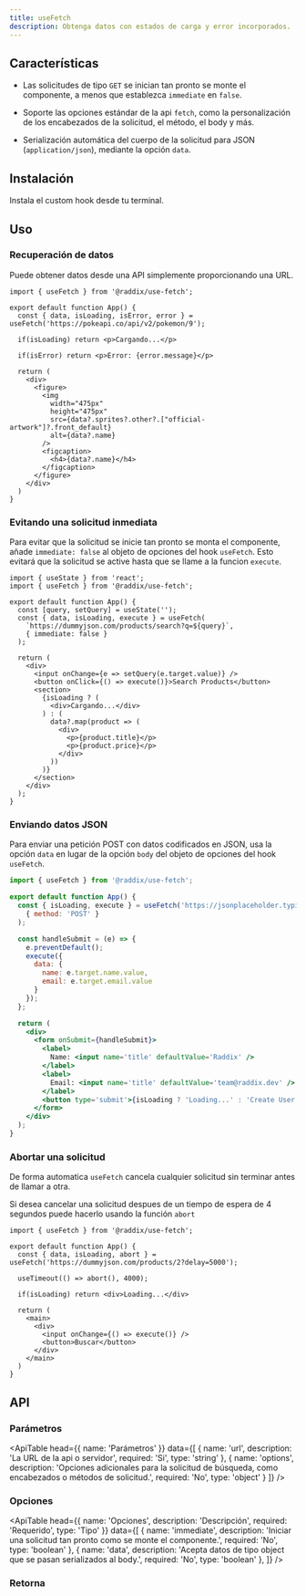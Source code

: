 ```yaml
---
title: useFetch
description: Obtenga datos con estados de carga y error incorporados.
---
```


## Características

- Las solicitudes de tipo `GET` se inician tan pronto se monte el componente, a menos
que establezca `immediate` en `false`.

- Soporte las opciones estándar de la api `fetch`, como la personalización de los encabezados de
la solicitud, el método, el body y más.

- Serialización automática del cuerpo de la solicitud para JSON (`application/json`), mediante
la opción `data`.


## Instalación

Instala el custom hook desde tu terminal.

<Snippet pkg text='@raddix/use-fetch' />

## Uso

### Recuperación de datos

Puede obtener datos desde una API simplemente proporcionando una URL.

```tsx
import { useFetch } from '@raddix/use-fetch';

export default function App() {
  const { data, isLoading, isError, error } = useFetch('https://pokeapi.co/api/v2/pokemon/9');

  if(isLoading) return <p>Cargando...</p>

  if(isError) return <p>Error: {error.message}</p>

  return (
    <div>
      <figure>
        <img
          width="475px"
          height="475px"
          src={data?.sprites?.other?.["official-artwork"]?.front_default}
          alt={data?.name}
        />
        <figcaption>
          <h4>{data?.name}</h4>
        </figcaption>
      </figure>
    </div>
  )
}
```

### Evitando una solicitud inmediata

Para evitar que la solicitud se inicie tan pronto se monta el componente, añade `immediate: false` al objeto de opciones
del hook `useFetch`.
Esto evitará que la solicitud se active hasta que se llame a la funcion `execute`.

```tsx
import { useState } from 'react';
import { useFetch } from '@raddix/use-fetch';

export default function App() {
  const [query, setQuery] = useState('');
  const { data, isLoading, execute } = useFetch(
    `https://dummyjson.com/products/search?q=${query}`,
    { immediate: false }
  );

  return (
    <div>
      <input onChange={e => setQuery(e.target.value)} />
      <button onClick={() => execute()}>Search Products</button>
      <section>
        {isLoading ? (
          <div>Cargando...</div>
        ) : (
          data?.map(product => (
            <div>
              <p>{product.title}</p>
              <p>{product.price}</p>
            </div>
          ))
        )}
      </section>
    </div>
  );
}
```

### Enviando datos JSON

Para enviar una petición POST con datos codificados en JSON, usa la opción `data` en
lugar de la opción `body` del objeto de opciones del hook `useFetch`.

```jsx
import { useFetch } from '@raddix/use-fetch';

export default function App() {
  const { isLoading, execute } = useFetch('https://jsonplaceholder.typicode.com/users',
    { method: 'POST' }
  );

  const handleSubmit = (e) => {
    e.preventDefault();
    execute({
      data: {
        name: e.target.name.value,
        email: e.target.email.value
      }
    });
  };

  return (
    <div>
      <form onSubmit={handleSubmit}>
        <label>
          Name: <input name='title' defaultValue='Raddix' />
        </label>
        <label>
          Email: <input name='title' defaultValue='team@raddix.dev' />
        </label>
        <button type='submit'>{isLoading ? 'Loading...' : 'Create User'}</button>
      </form>
    </div>
  );
}
```

### Abortar una solicitud

De forma automatica `useFetch` cancela cualquier solicitud sin terminar antes de llamar a otra.

Si desea cancelar una solicitud despues de un tiempo de espera de 4 segundos puede hacerlo usando la
función `abort`

```tsx
import { useFetch } from '@raddix/use-fetch';

export default function App() {
  const { data, isLoading, abort } = useFetch('https://dummyjson.com/products/2?delay=5000');

  useTimeout(() => abort(), 4000);

  if(isLoading) return <div>Loading...</div>

  return (
    <main>
      <div>
        <input onChange={() => execute()} />
        <button>Buscar</button>
      </div>
    </main>
  )
}
```

## API

### Parámetros

<ApiTable
  head={{
    name: 'Parámetros'
  }}
  data={[
    {
      name: 'url',
      description: 'La URL de la api o servidor',
      required: 'Si',
      type: 'string'
    },
    {
      name: 'options',
      description: 'Opciones adicionales para la solicitud de búsqueda, como encabezados o métodos de solicitud.',
      required: 'No',
      type: 'object'
    }
  ]}
/>

### Opciones

<ApiTable
  head={{
    name: 'Opciones',
    description: 'Descripción',
    required: 'Requerido',
    type: 'Tipo'
  }}
  data={[
    {
      name: 'immediate',
      description: 'Iniciar una solicitud tan pronto como se monte el componente.',
      required: 'No',
      type: 'boolean'
    },
    {
      name: 'data',
      description: 'Acepta datos de tipo object que se pasan serializados al body.',
      required: 'No',
      type: 'boolean'
    },
  ]}
/>

### Retorna